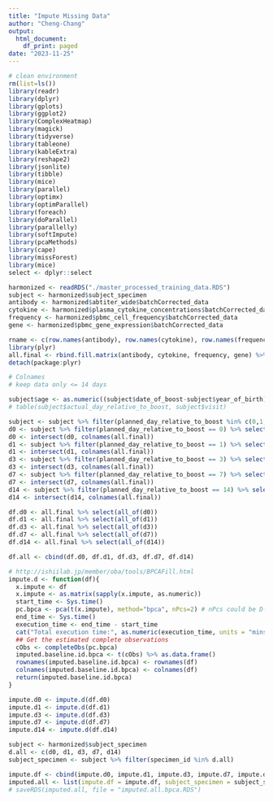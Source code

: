 ```yaml
---
title: "Impute Missing Data"
author: "Cheng-Chang"
output:
  html_document:
    df_print: paged
date: "2023-11-25"
---
```

```r
# clean environment
rm(list=ls())
library(readr)
library(dplyr)
library(gplots)
library(ggplot2)
library(ComplexHeatmap)
library(magick)
library(tidyverse)
library(tableone)
library(kableExtra)
library(reshape2)
library(jsonlite)
library(tibble)
library(mice)
library(parallel)
library(optimx)
library(optimParallel)
library(foreach)
library(doParallel)
library(parallelly)
library(softImpute)
library(pcaMethods)
library(cape)
library(missForest)
library(mice)
select <- dplyr::select
```

```r
harmonized <- readRDS("./master_processed_training_data.RDS")
subject <- harmonized$subject_specimen
antibody <- harmonized$abtiter_wide$batchCorrected_data
cytokine <- harmonized$plasma_cytokine_concentrations$batchCorrected_data
frequency <- harmonized$pbmc_cell_frequency$batchCorrected_data
gene <- harmonized$pbmc_gene_expression$batchCorrected_data

rname <- c(row.names(antibody), row.names(cytokine), row.names(frequency), row.names(gene))
library(plyr)
all.final <- rbind.fill.matrix(antibody, cytokine, frequency, gene) %>% `row.names<-`(rname) %>% as.data.frame()
detach(package:plyr)

# Colnames
# keep data only <= 14 days

subject$age <- as.numeric((subject$date_of_boost-subject$year_of_birth)/365.25)
# table(subject$actual_day_relative_to_boost, subject$visit)

subject <- subject %>% filter(planned_day_relative_to_boost %in% c(0,1,3,7,14))
d0 <- subject %>% filter(planned_day_relative_to_boost == 0) %>% select(specimen_id) %>% unlist()
d0 <- intersect(d0, colnames(all.final))
d1 <- subject %>% filter(planned_day_relative_to_boost == 1) %>% select(specimen_id) %>% unlist()
d1 <- intersect(d1, colnames(all.final))
d3 <- subject %>% filter(planned_day_relative_to_boost == 3) %>% select(specimen_id) %>% unlist()
d3 <- intersect(d3, colnames(all.final))
d7 <- subject %>% filter(planned_day_relative_to_boost == 7) %>% select(specimen_id) %>% unlist()
d7 <- intersect(d7, colnames(all.final))
d14 <- subject %>% filter(planned_day_relative_to_boost == 14) %>% select(specimen_id) %>% unlist()
d14 <- intersect(d14, colnames(all.final))

df.d0 <- all.final %>% select(all_of(d0))
df.d1 <- all.final %>% select(all_of(d1))
df.d3 <- all.final %>% select(all_of(d3))
df.d7 <- all.final %>% select(all_of(d7))
df.d14 <- all.final %>% select(all_of(d14))

df.all <- cbind(df.d0, df.d1, df.d3, df.d7, df.d14)
```

```r
# http://ishiilab.jp/member/oba/tools/BPCAFill.html 
impute.d <- function(df){
  x.impute <- df
  x.impute <- as.matrix(sapply(x.impute, as.numeric))
  start_time <- Sys.time()
  pc.bpca <- pca(t(x.impute), method="bpca", nPcs=2) # nPcs could be D-1
  end_time <- Sys.time()
  execution_time <- end_time - start_time
  cat("Total execution time:", as.numeric(execution_time, units = "mins"), "min(s)\n")
  ## Get the estimated complete observations
  cObs <- completeObs(pc.bpca)
  imputed.baseline.id.bpca <- t(cObs) %>% as.data.frame()
  rownames(imputed.baseline.id.bpca) <- rownames(df)
  colnames(imputed.baseline.id.bpca) <- colnames(df)
  return(imputed.baseline.id.bpca)
}

impute.d0 <- impute.d(df.d0)
impute.d1 <- impute.d(df.d1)
impute.d3 <- impute.d(df.d3)
impute.d7 <- impute.d(df.d7)
impute.d14 <- impute.d(df.d14)

subject <- harmonized$subject_specimen
d.all <- c(d0, d1, d3, d7, d14)
subject_specimen <- subject %>% filter(specimen_id %in% d.all) 

impute.df <- cbind(impute.d0, impute.d1, impute.d3, impute.d7, impute.d14)
imputed.all <- list(impute.df = impute.df, subject_specimen = subject_specimen)
# saveRDS(imputed.all, file = "imputed.all.bpca.RDS")
```
